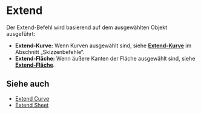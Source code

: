 
# Extend

<Reference shortcut="" command="Extend" button="" />

Der Extend-Befehl wird basierend auf dem ausgewählten Objekt ausgeführt:
   - **Extend-Kurve:** Wenn Kurven ausgewählt sind, siehe [**Extend-Kurve**](/sketch/extend-curve) im Abschnitt „Skizzenbefehle“.
   - **Extend-Fläche:** Wenn äußere Kanten der Fläche ausgewählt sind, siehe [**Extend-Fläche**](/solid/extend-sheet).


## Siehe auch
- [Extend Curve](/sketch/extend-curve)
- [Extend Sheet](extend-sheet)